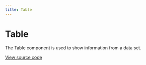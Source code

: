 ```yaml
---
title: Table
---
```


# Table

The Table component is used to show information from a data set.

[View source code](https://github.com/Spendesk/grapes/tree/master/src/components/Table)
